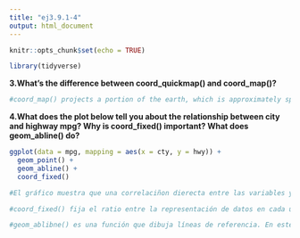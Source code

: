 ```yaml
---
title: "ej3.9.1-4"
output: html_document
---
```


```r
knitr::opts_chunk$set(echo = TRUE)
```

```r
library(tidyverse)
```
**3.What’s the difference between coord_quickmap() and coord_map()?**
```r
#coord_map() projects a portion of the earth, which is approximately spherical, onto a flat 2D plane using any projection defined by the mapproj package. Map projections do not, in general, preserve straight lines, so this requires considerable computation. coord_quickmap() is a quick approximation that does preserve straight lines. It works best for smaller areas closer to the equator.
```





**4.What does the plot below tell you about the relationship between city and highway mpg? Why is coord_fixed() important? What does geom_abline() do?**
```r
ggplot(data = mpg, mapping = aes(x = cty, y = hwy)) +
  geom_point() + 
  geom_abline() +
  coord_fixed()

#El gráfico muestra que una correlaciñon dierecta entre las variables ya que al aumentar una, aumenta la otra, La relación no es completamente lineal pero se ajustaría bastante bien a un modelo de regresiñon lineal.

#coord_fixed() fija el ratio entre la representación de datos en cada uno de los ejes. El ratio predeterminado es 1, lo que significa que una unidad en el eje x es igual de larga que una unidad en el eje y. Esto es importante porque al modificar el ratio, gráficamente se modificaría la inclinación de la nube de puntos, que intuitivamente indicaría una relación más fuerte o más débil entre las variables, lo que no sería correcto.

#geom_ablibne() es una función que dibuja líneas de referencia. En este caso no le hemos introducido ningún parámetro así que toma, por defecto intercept = 0 (ordenada al orígen) y slope = 1 (pendiente).

```

